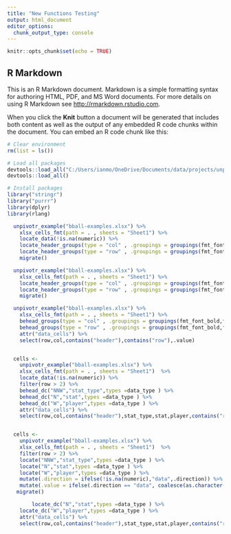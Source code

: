 ```yaml
---
title: "New Functions Testing"
output: html_document
editor_options: 
  chunk_output_type: console
---
```


```r
knitr::opts_chunk$set(echo = TRUE)
```

## R Markdown

This is an R Markdown document. Markdown is a simple formatting syntax for authoring HTML, PDF, and MS Word documents. For more details on using R Markdown see <http://rmarkdown.rstudio.com>.

When you click the **Knit** button a document will be generated that includes both content as well as the output of any embedded R code chunks within the document. You can embed an R code chunk like this:

```r
# Clear environment 
rm(list = ls())

# Load all packages 
devtools::load_all("C:/Users/ianmo/OneDrive/Documents/data/projects/unpivotr-dev/tidyxl")
devtools::load_all()

# Install packages
library("stringr")
library("purrr")
library(dplyr)
library(rlang)

```


```r

  unpivotr_example("bball-examples.xlsx") %>%
    xlsx_cells_fmt(path = . , sheets = "Sheet1") %>% 
    locate_data(!is.na(numeric)) %>% 
    locate_header_groups(type = "col" , .groupings = groupings(fmt_font_bold,fmt_alignment_indent)) %>%
    locate_header_groups(type = "row" , .groupings = groupings(fmt_font_bold,fmt_alignment_indent)) %>%   
    migrate() 

  unpivotr_example("bball-examples.xlsx") %>%
    xlsx_cells_fmt(path = . , sheets = "Sheet1") %>% 
    locate_header_groups(type = "col" , .groupings = groupings(fmt_font_bold,fmt_alignment_indent)) %>% 
    locate_header_groups(type = "row" , .groupings = groupings(fmt_font_bold,fmt_alignment_indent)) %>% 
    migrate() 

  unpivotr_example("bball-examples.xlsx") %>%
    xlsx_cells_fmt(path = . , sheets = "Sheet1") %>% 
    behead_groups(type = "col" , .groupings = groupings(fmt_font_bold,fmt_alignment_indent)) %>% 
    behead_groups(type = "row" , .groupings = groupings(fmt_font_bold,fmt_alignment_indent)) %>% 
    attr("data_cells") %>% 
    select(row,col,contains("header"),contains("row"),.value) 


  cells <- 
    unpivotr_example("bball-examples.xlsx") %>%
    xlsx_cells_fmt(path = . , sheets = "Sheet1")  %>%
    locate_data(!is.na(numeric)) %>% 
    filter(row > 2) %>% 
    behead_dc("NNW","stat_type",types =data_type ) %>% 
    behead_dc("N","stat",types =data_type ) %>% 
    behead_dc("W","player",types =data_type ) %>% 
    attr("data_cells") %>% 
    select(row,col,contains("header"),stat_type,stat,player,contains("row"))  %>% View


  cells <- 
    unpivotr_example("bball-examples.xlsx") %>%
    xlsx_cells_fmt(path = . , sheets = "Sheet1")  %>%
    filter(row > 2) %>% 
    locate("NNW","stat_type",types =data_type ) %>%
    locate("N","stat",types =data_type ) %>% 
    locate("W","player",types =data_type ) %>% 
    mutate(.direction = ifelse(!is.na(numeric),"data",.direction)) %>% 
    mutate(.value = ifelse(.direction == "data", coalesce(as.character(numeric),as.character(character)),.value)) %>% 
   migrate()

        locate_dc("N","stat",types =data_type ) %>%  
    locate_dc("W","player",types =data_type ) %>% 
    attr("data_cells") %>% 
    select(row,col,contains("header"),stat_type,stat,player,contains("row"))  %>% View
  
  
    

```



